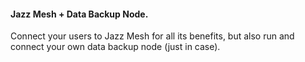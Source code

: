 #### Jazz Mesh + Data Backup Node.
<p className="no-prose text-base">
    Connect your users to Jazz Mesh for all its benefits,
    but also run and connect your own data backup node (just
    in case).
</p>
